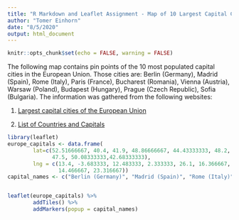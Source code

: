 ```yaml
---
title: "R Markdown and Leaflet Assignment - Map of 10 Largest Capital Cities in the EU"
author: "Tomer Einhorn"
date: "8/5/2020"
output: html_document
---
```


```r
knitr::opts_chunk$set(echo = FALSE, warning = FALSE)
```


The following map contains pin points of the 10 most populated capital cities in the European Union.
Those cities are:
Berlin (Germany), Madrid (Spain), Rome (Italy), Paris (France), Bucharest (Romania), Vienna (Austria), Warsaw (Poland), Budapest (Hungary), Prague (Czech Republic), Sofia (Bulgaria).
The information was gathered from the following websites:

1. [Largest capital cities of the European Union](https://en.wikipedia.org/wiki/Largest_capital_cities_of_the_European_Union)

2. [List of Countries and Capitals](http://techslides.com/list-of-countries-and-capitals)

```r
library(leaflet)
europe_capitals <- data.frame(
        lat=c(52.51666667, 40.4, 41.9, 48.86666667, 44.43333333, 48.2, 52.25, 
              47.5, 50.08333333,42.68333333), 
        lng = c(13.4, -3.683333, 12.483333, 2.333333, 26.1, 16.366667, 21, 19.083333,
                14.466667, 23.316667))
capital_names <- c("Berlin (Germany)", "Madrid (Spain)", "Rome (Italy)", "Paris (France)", "Bucharest (Romania)", "Vienna (Austria)", "Warsaw (Poland)", "Budapest (Hungary)", "Prague (Czech Republic)", "Sofia (Bulgaria)")


leaflet(europe_capitals) %>% 
        addTiles() %>% 
        addMarkers(popup = capital_names)


```